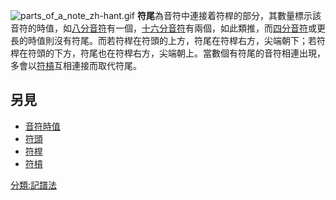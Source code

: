 {{expand|time=2014-03-09T14:54:32+00:00}}
{{unreferenced|time=2014-03-09T14:54:32+00:00}}
[[File:parts_of_a_note_zh-hant.gif|right]]
'''符尾'''為音符中連接着符桿的部分，其數量標示該音符的時值，如[[八分音符|八分音符]]有一個，[[十六分音符|十六分音符]]有兩個，如此類推，而[[四分音符|四分音符]]或更長的時值則沒有符尾。而若符桿在符頭的上方，符尾在符桿右方，尖端朝下；若符桿在符頭的下方，符尾也在符桿右方，尖端朝上。當數個有符尾的音符相連出現，多會以[[符槓|符槓]]互相連接而取代符尾。

==另見==
* [[音符時值|音符時值]]
* [[符頭|符頭]]
* [[符桿|符桿]]
* [[符槓|符槓]]

[[分類:記譜法|分類:記譜法]]

{{Musical notation}}